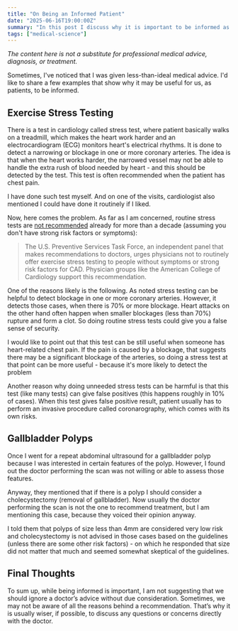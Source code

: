 ```yaml
---
title: "On Being an Informed Patient"
date: "2025-06-16T19:00:00Z"
summary: "In this post I discuss why it is important to be informed as a patient."
tags: ["medical-science"]
---
```


_The content here is not a substitute for professional medical advice, diagnosis, or treatment._

Sometimes, I've noticed that I was given less-than-ideal medical advice. I'd like to share a few examples that show why it may be useful for us, as patients, to be informed.

## Exercise Stress Testing

There is a test in cardiology called stress test, where patient basically walks on a treadmill,
which makes the heart work harder and an electrocardiogram (ECG) monitors heart's electrical rhythms.
It is done to detect a narrowing or blockage in one or more coronary arteries.
The idea is that when the heart works harder, the narrowed vessel may not be able to handle the extra rush of blood needed by heart - and this should be detected by the test.
This test is often recommended when the patient has chest pain.

I have done such test myself. And on one of the visits, cardiologist also mentioned I could have done it routinely
if I liked.

Now, here comes the problem. As far as I am concerned, routine stress tests are [not recommended](https://www.health.harvard.edu/newsletter_article/cardiac-exercise-stress-testing-what-it-can-and-cannot-tell-you)
already for more than a decade (assuming you don't have strong risk factors or symptoms):

> The U.S. Preventive Services Task Force, an independent panel that makes recommendations to doctors, urges physicians not to routinely offer exercise stress testing to people without symptoms or strong risk factors for CAD. Physician groups like the American College of Cardiology support this recommendation.

One of the reasons likely is the following. As noted stress testing can be helpful to detect blockage in one or more coronary arteries.
However, it detects those cases, when there is 70% or more blockage. Heart attacks on the other hand often happen when smaller blockages (less than 70%)
rupture and form a clot. So doing routine stress tests could give you a false sense of security. 

I would like to point out that this test can be still useful when someone has heart-related chest pain. If the pain is caused by a blockage, that suggests there may be a significant blockage of the arteries, so doing a stress test at that point can be more useful - because it's more likely to detect the problem

Another reason why doing unneeded stress tests can be harmful is that this test (like many tests) can give false positives (this happens roughly in 10% of cases).
When this test gives false positive result, patient usually has to perform an invasive procedure called coronarography, which comes with its own risks.

## Gallbladder Polyps

Once I went for a repeat abdominal ultrasound for a gallbladder polyp because I was interested in certain features of the polyp.
However, I found out the doctor performing the scan was not willing or able to assess those features. 

Anyway, they mentioned that if there is a polyp I should consider a cholecystectomy (removal of gallbladder). Now usually the doctor performing the scan
is not the one to recommend treatment, but I am mentioning this case, because they voiced their opinion anyway.

I told them that polyps of size less than 4mm are considered very low risk and cholecystectomy is not advised in those cases based
on the guidelines (unless there are some other risk factors) - on which he responded that size did not matter that much and
seemed somewhat skeptical of the guidelines.

## Final Thoughts

To sum up, while being informed is important, I am not suggesting that we should ignore a doctor’s advice without due consideration.
Sometimes, we may not be aware of all the reasons behind a recommendation. That’s why it is usually wiser, if possible,
to discuss any questions or concerns directly with the doctor.

